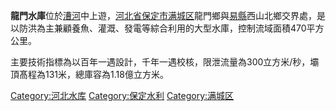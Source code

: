 '''龍門水庫'''位於[[漕河|漕河]]中上遊，[[河北省|河北省]][[保定市|保定市]][[满城区|满城区]]龍門鄉與[[易縣|易縣]]西山北鄉交界處，是以防洪為主兼顧養魚、灌溉、發電等綜合利用的大型水庫，控制流域面積470平方公里。

主要技術指標為以百年一遇設計，千年一遇校核，限泄流量為300立方米/秒，壩頂髙程為131米，總庫容為1.18億立方米。

[[Category:河北水库|Category:河北水库]]
[[Category:保定水利|Category:保定水利]]
[[Category:满城区|Category:满城区]]